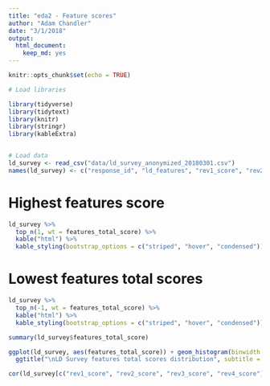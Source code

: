 ```yaml
---
title: "eda2 - Feature scores"
author: "Adam Chandler"
date: "3/1/2018"
output: 
  html_document: 
    keep_md: yes
---
```


```r
knitr::opts_chunk$set(echo = TRUE)
```

```r

# Load libraries

library(tidyverse)
library(tidytext)
library(knitr)
library(stringr)
library(kableExtra)


# Load data
ld_survey <- read_csv("data/ld_survey_anonymized_20180301.csv")
names(ld_survey) <- c("response_id", "ld_features", "rev1_score", "rev2_score", "rev3_score", "rev4_score", "features_total_score")

```


# Highest features score

```r

ld_survey %>%
  top_n(1, wt = features_total_score) %>%
  kable("html") %>%
  kable_styling(bootstrap_options = c("striped", "hover", "condensed"))

```

# Lowest features total scores


```r

ld_survey %>%
  top_n(-1, wt = features_total_score) %>%
  kable("html") %>%
  kable_styling(bootstrap_options = c("striped", "hover", "condensed"))

```


```r

summary(ld_survey$features_total_score)

ggplot(ld_survey, aes(features_total_score)) + geom_histogram(binwidth = 1) +
  ggtitle("\nLD Survey features total scores distribution", subtitle = "D4D")

```


```r

cor(ld_survey[c("rev1_score", "rev2_score", "rev3_score", "rev4_score")], use = "complete")

```

